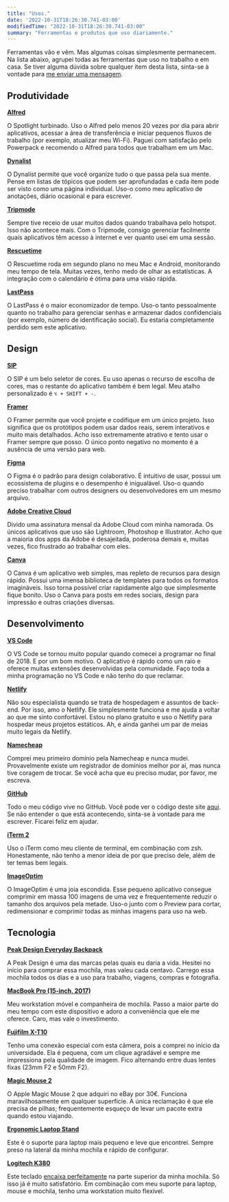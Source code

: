 ```yaml
---
title: "Usos."
date: '2022-10-31T18:26:30.741-03:00'
modifiedTime: "2022-10-31T18:26:30.741-03:00"
summary: "Ferramentas e produtos que uso diariamente."
---
```


Ferramentas vão e vêm. Mas algumas coisas simplesmente permanecem. Na lista abaixo, agrupei todas as ferramentas que uso no trabalho e em casa. Se tiver alguma dúvida sobre qualquer item desta lista, sinta-se à vontade para [me enviar uma mensagem](mailto:contact@yuricunha.com).

## Produtividade

**[Alfred](https://www.alfredapp.com/)**

O Spotlight turbinado. Uso o Alfred pelo menos 20 vezes por dia para abrir aplicativos, acessar a área de transferência e iniciar pequenos fluxos de trabalho (por exemplo, atualizar meu Wi-Fi). Paguei com satisfação pelo Powerpack e recomendo o Alfred para todos que trabalham em um Mac.

**[Dynalist](https://dynalist.io/)**

O Dynalist permite que você organize tudo o que passa pela sua mente. Pense em listas de tópicos que podem ser aprofundadas e cada item pode ser visto como uma página individual. Uso-o como meu aplicativo de anotações, diário ocasional e para escrever.

**[Tripmode](https://www.tripmode.ch/)**

Sempre tive receio de usar muitos dados quando trabalhava pelo hotspot. Isso não acontece mais. Com o Tripmode, consigo gerenciar facilmente quais aplicativos têm acesso à internet e ver quanto usei em uma sessão.

**[Rescuetime](https://www.rescuetime.com/)**

O Rescuetime roda em segundo plano no meu Mac e Android, monitorando meu tempo de tela. Muitas vezes, tenho medo de olhar as estatísticas. A integração com o calendário é ótima para uma visão rápida.

**[LastPass](https://www.lastpass.com/)**

O LastPass é o maior economizador de tempo. Uso-o tanto pessoalmente quanto no trabalho para gerenciar senhas e armazenar dados confidenciais (por exemplo, número de identificação social). Eu estaria completamente perdido sem este aplicativo.

## Design

**[SIP](https://sipapp.io/)**

O SIP é um belo seletor de cores. Eu uso apenas o recurso de escolha de cores, mas o restante do aplicativo também é bem legal. Meu atalho personalizado é `⌥ + SHIFT + -`.

**[Framer](https://www.framer.com/)**

O Framer permite que você projete e codifique em um único projeto. Isso significa que os protótipos podem usar dados reais, serem interativos e muito mais detalhados. Acho isso extremamente atrativo e tento usar o Framer sempre que posso. O único ponto negativo no momento é a ausência de uma versão para web.

**[Figma](https://www.figma.com/)**

O Figma é o padrão para design colaborativo. É intuitivo de usar, possui um ecossistema de plugins e o desempenho é inigualável. Uso-o quando preciso trabalhar com outros designers ou desenvolvedores em um mesmo arquivo.

**[Adobe Creative Cloud](https://www.adobe.com/creativecloud.html)**

Divido uma assinatura mensal da Adobe Cloud com minha namorada. Os únicos aplicativos que uso são Lightroom, Photoshop e Illustrator. Acho que a maioria dos apps da Adobe é desajeitada, poderosa demais e, muitas vezes, fico frustrado ao trabalhar com eles.

**[Canva](https://www.canva.com/)**

O Canva é um aplicativo web simples, mas repleto de recursos para design rápido. Possui uma imensa biblioteca de templates para todos os formatos imagináveis. Isso torna possível criar rapidamente algo que simplesmente fique bonito. Uso o Canva para posts em redes sociais, design para impressão e outras criações diversas.

## Desenvolvimento

**[VS Code](https://code.visualstudio.com/)**

O VS Code se tornou muito popular quando comecei a programar no final de 2018. E por um bom motivo. O aplicativo é rápido como um raio e oferece muitas extensões desenvolvidas pela comunidade. Faço toda a minha programação no VS Code e não tenho do que reclamar.

**[Netlify](https://www.netlify.com/)**

Não sou especialista quando se trata de hospedagem e assuntos de back-end. Por isso, amo o Netlify. Ele simplesmente funciona e me ajuda a voltar ao que me sinto confortável. Estou no plano gratuito e uso o Netlify para hospedar meus projetos estáticos. Ah, e ainda ganhei um par de meias muito legais da Netlify.

**[Namecheap](https://www.namecheap.com/)**

Comprei meu primeiro domínio pela Namecheap e nunca mudei. Provavelmente existe um registrador de domínios melhor por aí, mas nunca tive coragem de trocar. Se você acha que eu preciso mudar, por favor, me escreva.

**[GitHub](https://github.com/)**

Todo o meu código vive no GitHub. Você pode ver o código deste site [aqui](https://github.com/wirtzdan/new-website). Se não entender o que está acontecendo, sinta-se à vontade para me escrever. Ficarei feliz em ajudar.

**[iTerm 2](https://iterm2.com/)**

Uso o iTerm como meu cliente de terminal, em combinação com zsh. Honestamente, não tenho a menor ideia de por que preciso dele, além de ter temas bem legais.

**[ImageOptim](https://imageoptim.com/mac)**

O ImageOptim é uma joia escondida. Esse pequeno aplicativo consegue comprimir em massa 100 imagens de uma vez e frequentemente reduzir o tamanho dos arquivos pela metade. Uso-o junto com o Preview para cortar, redimensionar e comprimir todas as minhas imagens para uso na web.

## Tecnologia

**[Peak Design Everyday Backpack](https://www.peakdesign.com/products/everyday-backpack)**

A Peak Design é uma das marcas pelas quais eu daria a vida. Hesitei no início para comprar essa mochila, mas valeu cada centavo. Carrego essa mochila todos os dias e a uso para trabalho, viagens, compras e fotografia.

**[MacBook Pro (15-inch, 2017)](https://www.apple.com/shop/buy-mac/macbook-pro)**

Meu workstation móvel e companheira de mochila. Passo a maior parte do meu tempo com este dispositivo e adoro a conveniência que ele me oferece. Caro, mas vale o investimento.

**[Fujifilm X-T10](https://www.fujifilmusa.com/products/digital_cameras/x/fujifilm_x_t10/)**

Tenho uma conexão especial com esta câmera, pois a comprei no início da universidade. Ela é pequena, com um clique agradável e sempre me impressiona pela qualidade de imagem. Fico alternando entre duas lentes fixas (23mm F2 e 50mm F2).

**[Magic Mouse 2](https://www.apple.com/de/shop/product/MLA02Z/A/magic-mouse-2-silber)**

O Apple Magic Mouse 2 que adquiri no eBay por 30€. Funciona maravilhosamente em qualquer superfície. A única reclamação é que ele precisa de pilhas; frequentemente esqueço de levar um pacote extra quando estou viajando.

**[Ergonomic Laptop Stand](https://www.amazon.de/dp/B01N99IGMQ/ref=sr_1_5?crid=2XJA82MXCVRRC&keywords=mobiler+laptop+st%C3%A4nder&qid=1573384409&sprefix=mobile+laptop%2Caps%2C200&sr=8-5)**

Este é o suporte para laptop mais pequeno e leve que encontrei. Sempre preso na lateral da minha mochila e rápido de configurar.

**[Logitech K380](https://www.logitech.com/en-us/product/multi-device-keyboard-k380)**

Este teclado [encaixa perfeitamente](https://twitter.com/wirtzdan/status/1193482720615243776?s=19) na parte superior da minha mochila. Só isso já é muito satisfatório. Em combinação com meu suporte para laptop, mouse e mochila, tenho uma workstation muito flexível.
